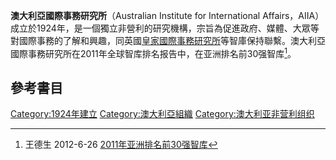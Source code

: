 {{expand|time=2015-11-17T10:48:27+00:00}}
{{refimprove|time=2015-11-17T10:48:27+00:00}}
'''澳大利亞國際事務研究所'''（Australian Institute for International Affairs，AIIA）成立於1924年，是一個獨立非營利的研究機構，宗旨為促進政府、媒體、大眾等對國際事務的了解和興趣，同英國[[皇家國際事務研究所|皇家國際事務研究所]]等智庫保持聯繫。澳大利亞國際事務研究所在2011年全球智库排名报告中，在亚洲排名前30强智库<ref>王德生 2012-6-26 [http://www.istis.sh.cn/list/list.aspx?id=7456 2011年亚洲排名前30强智库]</ref>。

==參考書目==
{{reflist}}

[[Category:1924年建立|Category:1924年建立]]
[[Category:澳大利亞組織|Category:澳大利亞組織]]
[[Category:澳大利亚非营利组织|Category:澳大利亚非营利组织]]
{{stub}}